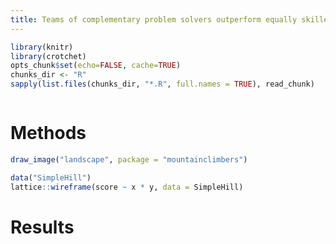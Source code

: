 ```yaml
---
title: Teams of complementary problem solvers outperform equally skilled individuals
---
```

```r
library(knitr)
library(crotchet)
opts_chunk$set(echo=FALSE, cache=TRUE)
chunks_dir <- "R"
sapply(list.files(chunks_dir, "*.R", full.names = TRUE), read_chunk)
```
```r
```

# Methods

```r
draw_image("landscape", package = "mountainclimbers")
```

```r
data("SimpleHill")
lattice::wireframe(score ~ x * y, data = SimpleHill)
```

# Results

```r
```
